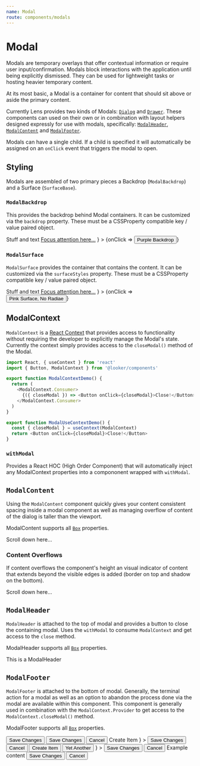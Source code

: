 ```yaml
---
name: Modal
route: components/modals
---
```



# Modal

Modals are temporary overlays that offer contextual information or require user input/confirmation. Modals block interactions with the application until being explicitly dismissed. They can be used for lightweight tasks or hosting heavier temporary content.

At its most basic, a Modal is a container for content that should sit above or aside the primary content.

Currently Lens provides two kinds of Modals: [`Dialog`](/src-documentation-components-dialog) and [`Drawer`](/src-documentation-components-drawer). These components can used on their own or in combination with layout helpers designed expressly for use with modals, specifically: [`ModalHeader`](/#!/ModalHeader), [`ModalContent`](/#!/ModalContent) and [`ModalFooter`](/#!/ModalFooter).

Modals can have a single child. If a child is specified it will automatically be assigned on an `onClick` event that triggers the modal to open.

## Styling

Modals are assembled of two primary pieces a Backdrop (`ModalBackdrop`) and a Surface (`SurfaceBase`).

### `ModalBackdrop`

This provides the backdrop behind Modal containers. It can be customized via the `backdrop` property. These must be a CSSProperty compatible key / value paired object.


<Playground>
  <DialogManager
    backdrop={{ background: 'purple', opacity: 1 }}
    content={
      <React.Fragment>
        Stuff and text <a href="#">Focus attention here...</a>
      </React.Fragment>
    }
  >
    {onClick => <Button onClick={onClick}>Purple Backdrop</Button>}
  </DialogManager>
</Playground>

### `ModalSurface`

`ModalSurface` provides the container that contains the content. It can be customized via the `surfaceStyles` property. These must be a CSSProperty compatible key / value paired object.

<Playground>
  <DialogManager
    surfaceStyles={{ background: 'pink', borderRadius: 0, padding: '3rem' }}
    content={
      <React.Fragment>
        Stuff and text <a href="#">Focus attention here...</a>
      </React.Fragment>
    }
  >
    {onClick => <Button onClick={onClick}>Pink Surface, No Radiae</Button>}
  </DialogManager>
</Playground>

## ModalContext

`ModalContext` is a [React Context](https://reactjs.org/docs/context.html) that provides access to functionality without requiring the developer to explicitly manage the Modal's state. Currently the context simply provides access to the `closeModal()` method of the Modal.

```js
import React, { useContext } from 'react'
import { Button, ModalContext } from '@looker/components'

export function ModalContextDemo() {
  return (
    <ModalContext.Consumer>
      {({ closeModal }) => <Button onClick={closeModal}>Close!</Button>}
    </ModalContext.Consumer>
  )
}

export function ModalUseContextDemo() {
  const { closeModal } = useContext(ModalContext)
  return <Button onClick={closeModal}>Close!</Button>
}
```

### `withModal`

Provides a React HOC (High Order Component) that will automatically inject any ModalContext properties into a compononent wrapped with `withModal`.

## `ModalContent`

<ComponentDetail of="ModalContent" github="Modal/ModalContent" />

Using the `ModalContent` component quickly gives your content consistent spacing inside a modal component as well as managing overflow of content of the dialog is taller than the viewport.

ModalContent supports all [`Box`](/src-documentation-components-box) properties.


<Playground>
  <Box height="10rem" display="flex" bg="white" p="large">
    <ModalContent>
      <Box height="2rem" bg="rebeccapurple" />
      <Paragraph>Scroll down here...</Paragraph>
    </ModalContent>
  </Box>
</Playground>

### Content Overflows

If content overflows the component's height an visual indicator of content that extends beyond the visible edges is added (border on top and shadow on the bottom).

<Playground>
  <Box height="10rem" display="flex" bg="white" p="large">
    <ModalContent>
      <Box height="6rem" bg="rebeccapurple" />
      <Paragraph>Scroll down here...</Paragraph>
    </ModalContent>
  </Box>
</Playground>

## `ModalHeader`

<ComponentDetail of="ModalHeader" github="Modal/ModalHeader" />

`ModalHeader` is attached to the top of modal and provides a button to close the containing modal. Uses the `withModal` to consume `ModalContext` and get access to the `close` method.

ModalHeader supports all [`Box`](/src-documentation-components-box) properties.


<Playground>
  <ModalHeader>
    <Heading fontWeight="semiBold">This is a ModalHeader</Heading>
  </ModalHeader>
</Playground>

## `ModalFooter`

<ComponentDetail of="ModalFooter" github="Modal/ModalFooter" />

`ModalFooter` is attached to the bottom of modal. Generally, the terminal action for a modal as well as an option to abandon the process done via the modal are available within this component. This component is generally used in combination with the `ModalContext.Provider` to get access to the `ModalContext.closeModal()` method.

ModalFooter supports all [`Box`](/src-documentation-components-box) properties.


<Playground>
  <ModalFooter>
    <Button>Save Changes</Button>
  </ModalFooter>
  <Divider />
  <ModalFooter>
    <Button>Save Changes</Button>
    <Button variant="transparent">Cancel</Button>
  </ModalFooter>
  <Divider />
  <ModalFooter
    secondary={
      <Button variant="outline" iconBefore="Plus">
        Create Item
      </Button>
    }
  >
    <Button>Save Changes</Button>
    <Button variant="transparent">Cancel</Button>
  </ModalFooter>
  <Divider />
  <ModalFooter
    secondary={
      <React.Fragment>
        <Button variant="outline" iconBefore="Plus">
          Create Item
        </Button>
        <Button variant="outline" iconBefore="Plus">
          Yet Another
        </Button>
      </React.Fragment>
    }
  >
    <Button>Save Changes</Button>
    <Button variant="transparent">Cancel</Button>
  </ModalFooter>
  <Divider />
  <ModalContent>
    <Box bg="lavender" p="medium">
      Example content
    </Box>
  </ModalContent>
  <ModalFooter>
    <Button size="xsmall">Save Changes</Button>
    <Button size="xsmall" variant="transparent">
      Cancel
    </Button>
  </ModalFooter>
</Playground>

